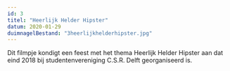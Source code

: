 ```yaml
---
id: 3
titel: "Heerlijk Helder Hipster"
datum: 2020-01-29
duimnagelBestand: "3heerlijkhelderhipster.jpg"
---
```



Dit filmpje kondigt een feest met het thema Heerlijk Helder Hipster aan dat eind 2018 bij studentenvereniging C.S.R. Delft georganiseerd is.

<Youtube titel="Hoi" youtubeId="fBQsFaPLVB4" />
